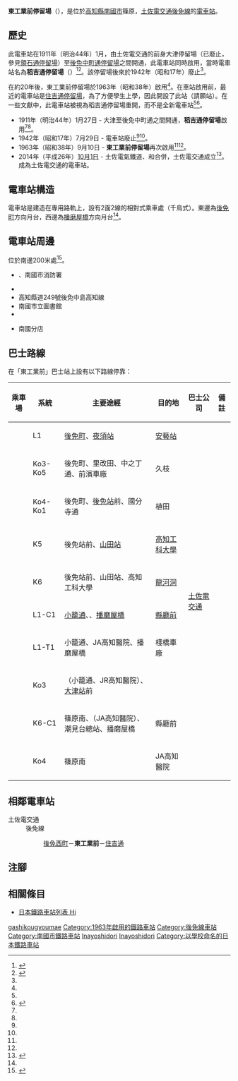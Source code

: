 {{Infobox station
|公司色 = #3399cc
|站名 = 東工業前
|圖片 = Higashi-Kogyo-mae-tramstop.jpg
|圖片說明 = 播磨屋橋方向月台
|日文原名 = 東工業前
|平假名 = ひがしこうぎょうまえ
|羅馬拼音 = Higashikogyo mae
|副站名 = 
|所在地 = {{JPN}}[[高知縣|高知縣]][[南國市|南國市]]篠原
|座標 = {{coord|33|34|35|N|133|38|16.97|E|type:railwaystation_region:JP-24|display=inline,title}}
|車站構造 = [[地面車站|地面車站]]
|月台配置 = 2面2線
|啟用年月日 = 1963年（昭和38年）9月10日*
|廢站年月日 = 
|乘客人數 = 
|上下車人次 = 
|統計年度 = 
|轉車 = 
|全寬備註 = * 電車站再次開業日
|adjacent = {{Adjacent stations|system=土佐電交通|line=後免線|left=後免西町|right=住吉通|note-left=0.5km|note-mid=距離[[後免町站|後免町]]1.2km|note-right=0.2km}}
}}
'''東工業前停留場'''（{{jpn|j=東工業前停留場|hg=ひがしこうぎょうまえていりゅうじょう|rm=Higashikogyo mae teiryūjō|f=y}}），是位於[[高知縣|高知縣]][[南國市|南國市]]篠原，[[土佐電交通|土佐電交通]][[後免線|後免線]]的[[電車站|電車站]]。

== 歷史 ==
此電車站在1911年（明治44年）1月，由土佐電交通的前身{{Translink|ja|土佐電気鉄道|土佐電氣鐵道}}大津停留場（已廢止，參見[[領石通停留場|領石通停留場]]）至[[後免中町停留場|後免中町通停留場]]之間開通，此電車站同時啟用，當時電車站名為'''稻吉通停留場'''（{{jpn|j=稲吉通停留場|hg=いなよしどおりていりゅうじょう}}）<ref name=konjaku>{{Cite book|author=土佐電鉄の電車とまちを愛する会 |title=土佐電鉄が走る街 今昔 |year=2006 |publisher=[[JTB出版|JTB出版]] |series=JTB Can Books |isbn=4-533-06411-6 |pages=100・156-158頁|language=ja}}</ref><ref name=chizu61>{{Cite book|author=[[今尾惠介|今尾惠介]]（監修） |title={{Translink|ja|日本鉄道旅行地図帳|日本鐵道旅行地圖帳}} |publisher=[[新潮社|新潮社]] |volume=11 中国四国 |year=2009 |isbn=978-4-10-790029-6 |page=61|language=ja}}</ref>。該停留場後來於1942年（昭和17年）廢止<ref name=konjaku/>。

在約20年後，東工業前停留場於1963年（昭和38年）啟用<ref name=konjaku/>。在車站啟用前，最近的電車站是[[住吉通停留場|住吉通停留場]]，為了方便{{Translink|ja|高知県立高知東工業高等学校|高知縣立高知東工業高等學校}}學生上學，因此開設了此站（請願站）。在一些文獻中，此電車站被視為稻吉通停留場重開，而不是全新電車站<ref name=chizu61/><ref name=line>{{Cite book|author=川島令三 |authorlink=川島令三 |title=四国・九州ライン 全線・全駅・全配線 |year=2013 |publisher=[[講談社|講談社]] |series=【図説】 日本の鉄道 |isbn=978-4-06-295161-6 |volume=第2巻 四国西部エリア |pages=34・90頁|language=ja}}</ref>。
* 1911年（明治44年）1月27日 - 大津至後免中町通之間開通，'''稻吉通停留場'''啟用<ref name=konjaku/><ref name=chizu61/>。
* 1942年（昭和17年）7月29日 - 電車站廢止<ref name=konjaku/><ref name=chizu61/>。
* 1963年（昭和38年）9月10日 - '''東工業前停留場'''再次啟用<ref name=konjaku/><ref name=chizu61/>。
* 2014年（平成26年）[[10月1日|10月1日]] - 土佐電氣鐵道、{{Translink|ja|高知県交通|高知縣交通}}和{{Translink|ja|土佐電ドリームサービス|土佐電Dream Service}}合併，土佐電交通成立<ref>{{Cite news |title=とさでん交通：「再出発」 「便利な市民の足に」高知で設立式 新デザインの車両披露 |newspaper=[[毎日新聞|毎日新聞]] |date=2014-10-02 |author=上野宏人 |publisher=毎日新聞社|language=ja}}</ref>。成為土佐電交通的電車站。

== 電車站構造 ==
電車站是建造在專用路軌上，設有2面2線的相對式乘車處（千鳥式）。東邊為[[後免町站|後免町]]方向月台，西邊為[[播磨屋橋停留場|播磨屋橋]]方向月台<ref name=line/>。

== 電車站周邊 ==
{{Translink|ja|高知県立高知東工業高等学校|高知縣立高知東工業高等學校}}位於南邊200米處<ref>{{Cite book|title=路面電車はゆく 高知 |year=1998 |publisher=[[高知新聞社|高知新聞社]] |isbn=4-87503-268-4 |page=82|language=ja}}</ref>。
* {{Translink|ja|南国市消防本部|南國市消防本部}}、南國市消防署
* {{Translink|ja|国道195号|國道195號}}
* 高知縣道249號後免中島高知線
* 南國市立圖書館
* {{Translink|ja|長尾鶏センター|長尾雞中心}}
* {{Translink|ja|四国労働金庫|四國勞動金庫}}南國分店

== 巴士路線 ==
在「東工業前」巴士站上設有以下路線停靠：
{| class="wikitable"
!乘車場!!系統!!主要途經!!目的地!!巴士公司!!備註
|-
|rowspan="5"| ||L1||[[後免町站|後免町]]、[[夜須站|夜須站]]||[[安藝站|安藝站]]||rowspan="10"|[[土佐電交通|土佐電交通]]||
|-
|Ko3-Ko5||後免町、里改田、中之丁通、前濱車廠||久枝||
|-
|Ko4-Ko1||後免町、[[後免站|後免站]]前、國分寺通||植田||
|-
|K5||後免站前、[[土佐山田站|山田站]]||[[高知工科大學|高知工科大學]]||
|-
|K6||後免站前、山田站、高知工科大學||[[龍河洞|龍河洞]]||
|-
|rowspan="5"| ||L1-C1||[[小籠通停留場|小籠通]]、{{Translink|ja|JA高知病院|JA高知醫院}}、[[播磨屋橋停留場|播磨屋橋]]||[[縣廳前停留場_(高知縣)|縣廳前]]||
|-
|L1-T1||小籠通、JA高知醫院、播磨屋橋||棧橋車廠||
|-
|Ko3||（小籠通、JR高知醫院）、[[土佐大津站|大津站]]前||{{Translink|ja|高知大學醫學部附屬醫院|高知大學醫學部附屬醫院|醫大醫院}}||
|-
|K6-C1||篠原南、（JA高知醫院）、潮見台總站、播磨屋橋||縣廳前||
|-
|Ko4||篠原南||JA高知醫院||
|}

== 相鄰電車站 ==
; 土佐電交通
: 後免線
:: [[後免西町停留場|後免西町]]－'''東工業前'''－[[住吉通停留場|住吉通]]
== 注腳 ==
{{Reflist}}
== 相關條目 ==
{{Commonscat|Higashi-Kogyomae Station}}
* [[日本鐵路車站列表_Hi|日本鐵路車站列表 Hi]]
{{後免線}}
{{DEFAULTSORT:Higashikogyo-mae}}
[[Category:日本鐵路車站_Hi|gashikougyoumae]]
[[Category:1963年啟用的鐵路車站|Category:1963年啟用的鐵路車站]]
[[Category:後免線車站|Category:後免線車站]]
[[Category:南國市鐵路車站|Category:南國市鐵路車站]]
[[Category:1911年啟用的鐵路車站|Inayoshidori]]
[[Category:1942年關閉的鐵路車站|Inayoshidori]]
[[Category:以學校命名的日本鐵路車站|Category:以學校命名的日本鐵路車站]]